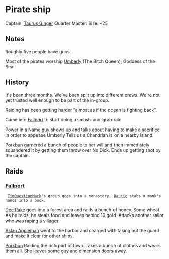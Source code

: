 = Pirate ship = 

Captain: [[Taurus Ginger]]
Quarter Master: 
Size: ~25

== Notes ==
Roughly five people have guns.

Most of the pirates worship [[Umberly]] (The Bitch Queen), Goddess of the Sea.

== History ==

It's been three months. We've been split up into different crews. 
We're not yet trusted well enough to be part of the in-group.

Raiding has been getting harder "almost as if the ocean is fighting back".

Came into [[Fallport]] to start doing a smash-and-grab raid

Power in a Name guy shows up and talks about having to make a sacrifice in order to appease Umberly
Tells us a Chandrian is on a nearby island.

[[Porkbun]] garnered a bunch of people to her will and then immediately squandered it by getting them throw over No Dick. Ends up getting shot by the captain.

== Raids ==

=== [[Fallport]] ===
  [[TimQuestionMark]]'s group goes into a monastery. [[Daujic]] stabs a monk's hands into a book.

[[Dee Rake]] goes into a forest area and raids a bunch of honey. Some wheat.
As he raids, he steals food and leaves behind 10 gold.
Attacks another sailor who was raping a villager

[[Aslan Appleman]] went to the harbor and charged with taking out the guard and make it clear for other ships.

[[Porkbun]]
Raiding the rich part of town. Takes a bunch of clothes and wears them all.
She leaves some guy and dimension doors away.



